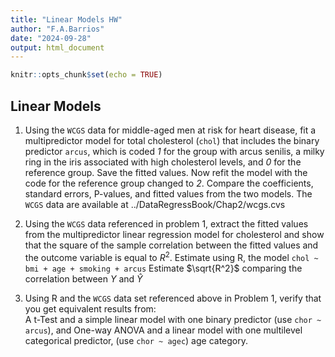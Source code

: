 ```yaml
---
title: "Linear Models HW"
author: "F.A.Barrios"
date: "2024-09-28"
output: html_document
---
```


```r
knitr::opts_chunk$set(echo = TRUE)
```

## Linear Models
1. Using the `WCGS` data for middle-aged men at risk for heart disease, fit a multipredictor model for total cholesterol (`chol`) that includes the binary predictor `arcus`, which is coded *1* for the group with arcus senilis, a milky ring in the iris associated with high cholesterol levels, and *0* for the reference group. Save the fitted values. Now refit the model with the code for the reference group changed to *2*. Compare the coefficients, standard errors, P-values, and fitted values from the two models. The `WCGS` data are available at ../DataRegressBook/Chap2/wcgs.cvs  

2. Using the `WCGS` data referenced in problem 1, extract the fitted values from the multipredictor linear regression model for cholesterol and show that the square of the sample correlation between the fitted values and the outcome variable is equal to $R^2$.  Estimate using R, the model  `chol ~ bmi + age + smoking + arcus`  Estimate $\sqrt{R^2}$ comparing the correlation between $Y$ and $\hat{Y}$

3. Using R and the `WCGS` data set referenced above in Problem 1, verify that you get equivalent results from:  
A t-Test and a simple linear model with one binary predictor (use `chor ~ arcus`), and One-way ANOVA and a linear model with one multilevel categorical predictor, (use `chor ~ agec`) age category.  